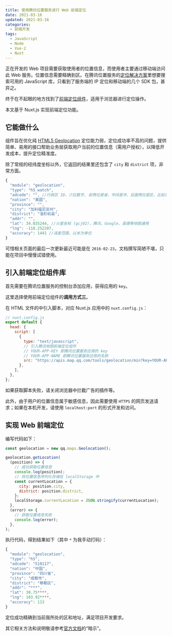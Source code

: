 ```yaml
---
title: 使用腾讯位置服务进行 Web 前端定位
date: 2021-03-16
updated: 2021-03-16
categories:
  - 前端开发
tags:
  - JavaScript
  - Node
  - Vue-2
  - Nuxt
---
```


正在开发的 Web 项目需要获取使用者的位置信息，而使用者主要通过移动端访问此 Web 服务。位置信息需要精确到区。在腾讯位置服务的[定位解决方案](https://lbs.qq.com/location/#anchor)里想要搜索可用的 JavaScript 库，只看到了服务端的 IP 定位和移动端的几个 SDK 包，甚异之。

终于在不起眼的地方找到了[前端定位组件](https://lbs.qq.com/webApi/component/componentGuide/componentGeolocation)，适用于浏览器进行定位操作。

本文基于 Nuxt.js 实现前端定位功能。

## 它能做什么

组件旨在优化纯 [HTML5 Geolocation](https://w3c.github.io/geolocation-api) 定位能力弱，定位成功率不高的问题，提供简单、易用的接口帮助业务层获取用户当前的位置信息（需用户授权），以降低开发成本，提升定位精准度。

除了常规的经纬度坐标以外，它返回的结果里还包含了 `city` 和 `district` 项，非常方面。

```js
{
  "module": "geolocation",
  "type": "h5_watch",
  "adcode": "", //行政区 ID，六位数字, 前两位是省，中间是市，后面两位是区，比如深圳市 ID 为 440300
  "nation": "美国",
  "province": "",
  "city": "加利福尼亚州",
  "district": "洛杉矶县",
  "addr": "",
  "lat": 34.035244, //火星坐标 (gcj02)，腾讯、Google、高德等地图通用
  "lng": -118.252207,
  "accuracy": 1441 //误差范围，以米为单位
}
```

可惜相关页面的最后一次更新最近可能是在 `2016-02-23`，文档撰写简陋不堪，只能在项目中慢慢试错使用。

## 引入前端定位组件库

首先需要在腾讯位置服务的控制台添加应用，获得应用的 `key`。

这里选择使用前端定位组件的**调用方式三**。

在 HTML 文件的中引入脚本，对应 Nuxt.js 应用中的 `nuxt.config.js`：

```js
// nuxt.config.js
export default {
  head: {
    script: [
      {
        type: "text/javascript",
        // 引入腾讯地图前端定位组件
        // YOUR-APP-KEY 即腾讯位置服务应用的 key
        // YOUR-APP-NAME 即腾讯位置服务应用的名称
        src: "https://apis.map.qq.com/tools/geolocation/min?key=YOUR-APP-KEY&referer=YOUR-APP-NAME",
      },
    ],
  },
};
```

如果获取脚本失败，请关闭浏览器中拦截广告的插件等。

此外，由于用户的位置信息属于敏感信息，因此需要使用 `HTTPS` 的网页发送请求；如果在本机开发，请使用 `localhost:port` 的形式开发和访问。

## 实现 Web 前端定位

编写代码如下：

```js
const geolocation = new qq.maps.Geolocation();

geolocation.getLocation(
  (position) => {
    // 成功获取位置信息
    console.log(position);
    // 将位置信息序列化存储在 localStorage 中
    const currentLocation = {
      city: position.city,
      district: position.district,
    };
    localStorage.currentLocation = JSON.stringify(currentLocation);
  },
  (error) => {
    // 获取位置信息失败
    console.log(error);
  },
);
```

执行代码，得到结果如下（其中 `*` 为我手动打码）：

```js
{
  "module": "geolocation",
  "type": "h5",
  "adcode": "510117",
  "nation": "中国",
  "province": "四川省",
  "city": "成都市",
  "district": "郫都区",
  "addr": "***",
  "lat": 30.75****,
  "lng": 103.92****,
  "accuracy": 113
}
```

定位成功精确到当前我所处的区和地址，满足项目开发要求。

其它相关方法和说明敬请参考[官方文档](https://lbs.qq.com/webApi/component/componentGuide/componentGeolocation)的“暗示”。
